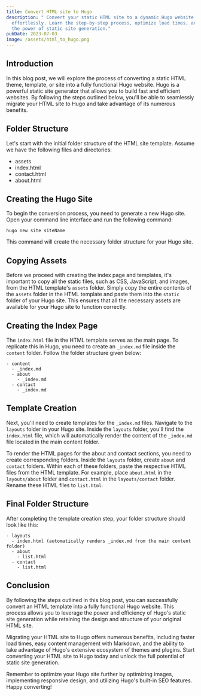 ```yaml
---
title: Convert HTML site to Hugo
description: " Convert your static HTML site to a dynamic Hugo website
  effortlessly. Learn the step-by-step process, optimize load times, and unleash
  the power of static site generation."
pubDate: 2023-07-03
image: /assets/html_to_hugo.png
---
```

## Introduction

In this blog post, we will explore the process of converting a static HTML theme, template, or site into a fully functional Hugo website. Hugo is a powerful static site generator that allows you to build fast and efficient websites. By following the steps outlined below, you'll be able to seamlessly migrate your HTML site to Hugo and take advantage of its numerous benefits.

## Folder Structure

Let's start with the initial folder structure of the HTML site template. Assume we have the following files and directories:

* assets
* index.html
* contact.html
* about.html

## Creating the Hugo Site

To begin the conversion process, you need to generate a new Hugo site. Open your command line interface and run the following command:

```
hugo new site siteName

```

This command will create the necessary folder structure for your Hugo site.

## Copying Assets

Before we proceed with creating the index page and templates, it's important to copy all the static files, such as CSS, JavaScript, and images, from the HTML template's `assets` folder. Simply copy the entire contents of the `assets` folder in the HTML template and paste them into the `static` folder of your Hugo site. This ensures that all the necessary assets are available for your Hugo site to function correctly.

## Creating the Index Page

The `index.html` file in the HTML template serves as the main page. To replicate this in Hugo, you need to create an `_index.md` file inside the `content` folder. Follow the folder structure given below:

```
- content
  - _index.md
  - about
    - _index.md
  - contact
    - _index.md

```

## Template Creation

Next, you'll need to create templates for the `_index.md` files. Navigate to the `layouts` folder in your Hugo site. Inside the `layouts` folder, you'll find the `index.html` file, which will automatically render the content of the `_index.md` file located in the main content folder.

To render the HTML pages for the about and contact sections, you need to create corresponding folders. Inside the `layouts` folder, create `about` and `contact` folders. Within each of these folders, paste the respective HTML files from the HTML template. For example, place `about.html` in the `layouts/about` folder and `contact.html` in the `layouts/contact` folder. Rename these HTML files to `list.html`.

## Final Folder Structure

After completing the template creation step, your folder structure should look like this:

```
- layouts
  - index.html (automatically renders _index.md from the main content folder)
  - about
    - list.html
  - contact
    - list.html

```

## Conclusion

By following the steps outlined in this blog post, you can successfully convert an HTML template into a fully functional Hugo website. This process allows you to leverage the power and efficiency of Hugo's static site generation while retaining the design and structure of your original HTML site.

Migrating your HTML site to Hugo offers numerous benefits, including faster load times, easy content management with Markdown, and the ability to take advantage of Hugo's extensive ecosystem of themes and plugins. Start converting your HTML site to Hugo today and unlock the full potential of static site generation.

Remember to optimize your Hugo site further by optimizing images, implementing responsive design, and utilizing Hugo's built-in SEO features. Happy converting!